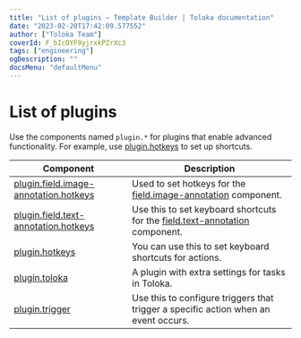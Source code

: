 ```yaml
---
title: "List of plugins — Template Builder | Toloka documentation"
date: "2023-02-20T17:42:09.577552"
author: ["Toloka Team"]
coverId: F_bIcOYF9yjrxkPZrXc3
tags: ["engineering"]
ogDescription: ""
docsMenu: "defaultMenu"
---
```



# List of plugins

Use the components named `plugin.*` for plugins that enable advanced functionality. For example, use [plugin.hotkeys](/docs-new/template-builder/reference/plugin.hotkeys) to set up shortcuts.

| Component                                                                         | Description                                                                                             |
| --------------------------------------------------------------------------------- | ------------------------------------------------------------------------------------------------------- |
| [plugin.field.image-annotation.hotkeys](/docs-new/template-builder/reference/plugin.field.image-annotation.hotkeys) | Used to set hotkeys for the [field.image-annotation](/docs-new/template-builder/reference/field.image-annotation) component.              |
| [plugin.field.text-annotation.hotkeys](/docs-new/template-builder/reference/plugin.field.text-annotation.hotkeys)   | Use this to set keyboard shortcuts for the [field.text-annotation](/docs-new/template-builder/reference/field.text-annotation) component. |
| [plugin.hotkeys](/docs-new/template-builder/reference/plugin.hotkeys)                                               | You can use this to set keyboard shortcuts for actions.                                                 |
| [plugin.toloka](/docs-new/template-builder/reference/plugin.toloka)                                                 | A plugin with extra settings for tasks in Toloka.                                                       |
| [plugin.trigger](/docs-new/template-builder/reference/plugin.trigger)                                               | Use this to configure triggers that trigger a specific action when an event occurs.                     |

<ContactSupport/>